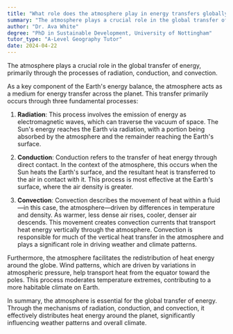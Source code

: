 ```yaml
---
title: "What role does the atmosphere play in energy transfers globally?"
summary: "The atmosphere plays a crucial role in the global transfer of energy, primarily through radiation, conduction, and convection."
author: "Dr. Ava White"
degree: "PhD in Sustainable Development, University of Nottingham"
tutor_type: "A-Level Geography Tutor"
date: 2024-04-22
---
```


The atmosphere plays a crucial role in the global transfer of energy, primarily through the processes of radiation, conduction, and convection.

As a key component of the Earth's energy balance, the atmosphere acts as a medium for energy transfer across the planet. This transfer primarily occurs through three fundamental processes:

1. **Radiation**: This process involves the emission of energy as electromagnetic waves, which can traverse the vacuum of space. The Sun's energy reaches the Earth via radiation, with a portion being absorbed by the atmosphere and the remainder reaching the Earth's surface.

2. **Conduction**: Conduction refers to the transfer of heat energy through direct contact. In the context of the atmosphere, this occurs when the Sun heats the Earth's surface, and the resultant heat is transferred to the air in contact with it. This process is most effective at the Earth's surface, where the air density is greater.

3. **Convection**: Convection describes the movement of heat within a fluid—in this case, the atmosphere—driven by differences in temperature and density. As warmer, less dense air rises, cooler, denser air descends. This movement creates convection currents that transport heat energy vertically through the atmosphere. Convection is responsible for much of the vertical heat transfer in the atmosphere and plays a significant role in driving weather and climate patterns.

Furthermore, the atmosphere facilitates the redistribution of heat energy around the globe. Wind patterns, which are driven by variations in atmospheric pressure, help transport heat from the equator toward the poles. This process moderates temperature extremes, contributing to a more habitable climate on Earth.

In summary, the atmosphere is essential for the global transfer of energy. Through the mechanisms of radiation, conduction, and convection, it effectively distributes heat energy around the planet, significantly influencing weather patterns and overall climate.
    